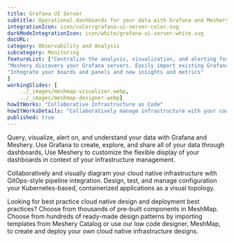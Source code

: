 ```yaml
---
title: Grafana UI Server  
subtitle: Operational dashboards for your data with Grafana and Meshery
integrationIcon: icon/color/grafana-ui-server-color.svg
darkModeIntegrationIcon: icon/white/grafana-ui-server-white.svg
docURL: 
category: Observability and Analysis
subcategory: Monitoring
featureList: ["Centralize the analysis, visualization, and alerting for all of your data with Grafana.",
"Meshery discovers your Grafana servers. Easily import existing Grafana dashboards and panels into Meshery",
"Integrate your boards and panels and new insights and metrics"
]
workingSlides: [
    ../_images/meshmap-visualizer.webp,
    ../_images/meshmap-designer.webp]
howItWorks: "Collaborative Infrastructure as Code"
howItWorksDetails: "Collaboratively manage infrastructure with your coworkers synchronously sharing the same designs."
published: true
---
```

<p>
    Query, visualize, alert on, and understand your data with Grafana and Meshery. Use Grafana to create, explore, and share all of your data through dashboards,
Use Meshery to customize the flexible display of your dashboards in context of your infrastructure management.
</p>
<p>
    Collaboratively and visually diagram your cloud native infrastructure with GitOps-style pipeline integration. Design, test, and manage configuration your Kubernetes-based, containerized applications as a visual topology.
</p>
<p>
    Looking for best practice cloud native design and deployment best practices? Choose from thousands of pre-built components in MeshMap. Choose from hundreds of ready-made design patterns by importing templates from Meshery Catalog or use our low code designer, MeshMap, to create and deploy your own cloud native infrastructure designs.
</p>